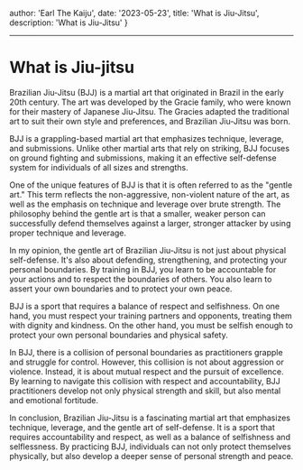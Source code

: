 

  author: 'Earl The Kaiju',
  date: '2023-05-23',
  title: 'What is Jiu-Jitsu',
  description:
    'What is Jiu-Jitsu'
}


---
# What is Jiu-jitsu
Brazilian Jiu-Jitsu (BJJ) is a martial art that originated in Brazil in the early 20th century. The art was developed by the Gracie family, who were known for their mastery of Japanese Jiu-Jitsu. The Gracies adapted the traditional art to suit their own style and preferences, and Brazilian Jiu-Jitsu was born.

BJJ is a grappling-based martial art that emphasizes technique, leverage, and submissions. Unlike other martial arts that rely on striking, BJJ focuses on ground fighting and submissions, making it an effective self-defense system for individuals of all sizes and strengths.

One of the unique features of BJJ is that it is often referred to as the "gentle art." This term reflects the non-aggressive, non-violent nature of the art, as well as the emphasis on technique and leverage over brute strength. The philosophy behind the gentle art is that a smaller, weaker person can successfully defend themselves against a larger, stronger attacker by using proper technique and leverage.

In my opinion, the gentle art of Brazilian Jiu-Jitsu is not just about physical self-defense. It's also about defending, strengthening, and protecting your personal boundaries. By training in BJJ, you learn to be accountable for your actions and to respect the boundaries of others. You also learn to assert your own boundaries and to protect your own peace.

BJJ is a sport that requires a balance of respect and selfishness. On one hand, you must respect your training partners and opponents, treating them with dignity and kindness. On the other hand, you must be selfish enough to protect your own personal boundaries and physical safety.

In BJJ, there is a collision of personal boundaries as practitioners grapple and struggle for control. However, this collision is not about aggression or violence. Instead, it is about mutual respect and the pursuit of excellence. By learning to navigate this collision with respect and accountability, BJJ practitioners develop not only physical strength and skill, but also mental and emotional fortitude.

In conclusion, Brazilian Jiu-Jitsu is a fascinating martial art that emphasizes technique, leverage, and the gentle art of self-defense. It is a sport that requires accountability and respect, as well as a balance of selfishness and selflessness. By practicing BJJ, individuals can not only protect themselves physically, but also develop a deeper sense of personal strength and peace.
